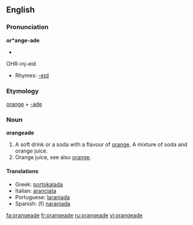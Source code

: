 ==English==

===Pronunciation===
'''or*ange-ade'''
*{{audio|en-us-orangeade.ogg|Audio (US)}}
OHR-inj-eid
*Rhymes: [[Rhymes:English:-eɪd|-eɪd]]

===Etymology===
[[orange]] + [[-ade]]

===Noun===
'''orangeade'''

# A soft drink or a soda with a flavour of [[orange]].  A mixture of soda and orange juice.
# Orange juice, see also [[orange]].

====Translations====
*Greek: [[portokalada]]
*Italian: [[aranciata]]
*Portuguese: [[laranjada]]
*Spanish: (f) [[naranjada]]

[[fa:orangeade]]
[[fr:orangeade]]
[[ru:orangeade]]
[[vi:orangeade]]